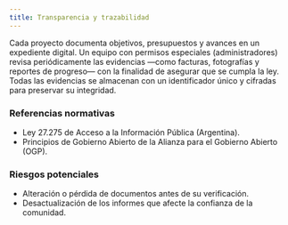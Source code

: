 ```yaml
---
title: Transparencia y trazabilidad
---
```


Cada proyecto documenta objetivos, presupuestos y avances en un expediente digital. Un equipo con permisos especiales (administradores) revisa periódicamente las evidencias —como facturas, fotografías y reportes de progreso— con la finalidad de asegurar que se cumpla la ley. Todas las evidencias se almacenan con un identificador único y cifradas para preservar su integridad.

### Referencias normativas

- Ley 27.275 de Acceso a la Información Pública (Argentina).
- Principios de Gobierno Abierto de la Alianza para el Gobierno Abierto (OGP).

### Riesgos potenciales

- Alteración o pérdida de documentos antes de su verificación.
- Desactualización de los informes que afecte la confianza de la comunidad.